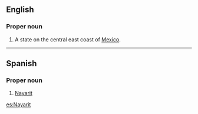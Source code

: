 ==English==
{{wikipedia}}
===Proper noun===
{{en-proper noun}}

# A state on the central east coast of [[Mexico]].

----
==Spanish==
{{wikipedia|lang=es}}

===Proper noun===
{{es-proper noun}}

# [[#English|Nayarit]]

[[es:Nayarit]]